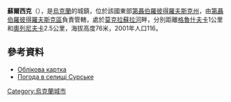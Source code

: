 {{coord|48|18|33|N|34|35|56|E|scale:30000_region:UA|display=title}}

'''蘇爾西克'''（{{lang-uk|Сурське}}），是[[烏克蘭|烏克蘭]]的城鎮，位於該國東部[[第聶伯羅彼得羅夫斯克州|第聶伯羅彼得羅夫斯克州]]，由[[第聶伯羅彼得羅夫斯克區|第聶伯羅彼得羅夫斯克區]]負責管轄，處於[[莫克拉蘇拉河|莫克拉蘇拉河]]畔，分別距離[[格魯什夫卡_(克里尼奇基區)|格魯什夫卡]]1公里和[[奧列尼夫卡_(克里尼奇基區)|奧列尼夫卡]]2.5公里，海拔高度76米，2001年人口116。

==參考資料==
* [http://gska2.rada.gov.ua/pls/z7502/A005?rdat1=29.01.2010&rf7571=5320 Облікова картка]{{Dead link|date=2018年6月 |bot=InternetArchiveBot |fix-attempted=no }}
* [http://weather.in.ua/ua/dnepropetrovskaja/25553 Погода в селищі Сурське] {{Wayback|url=http://weather.in.ua/ua/dnepropetrovskaja/25553 |date=20160607152837 }}

{{Ukraine-geo-stub}}
[[Category:烏克蘭城市|Category:烏克蘭城市]]